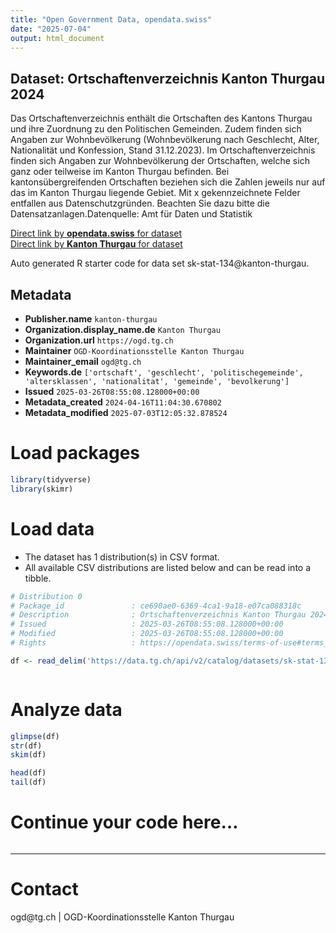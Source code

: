 ```yaml
---
title: "Open Government Data, opendata.swiss"
date: "2025-07-04"
output: html_document
---
```


## Dataset: Ortschaftenverzeichnis Kanton Thurgau 2024

Das Ortschaftenverzeichnis enthält die Ortschaften des Kantons Thurgau und ihre Zuordnung zu den Politischen Gemeinden. Zudem finden sich Angaben zur Wohnbevölkerung (Wohnbevölkerung nach Geschlecht, Alter, Nationalität und Konfession, Stand 31.12.2023).
Im Ortschaftenverzeichnis finden sich Angaben zur Wohnbevölkerung der Ortschaften, welche sich ganz oder teilweise im Kanton Thurgau befinden. Bei kantonsübergreifenden Ortschaften beziehen sich die Zahlen jeweils nur auf das im Kanton Thurgau liegende Gebiet.
Mit x gekennzeichnete Felder entfallen aus Datenschutzgründen. Beachten Sie dazu bitte die Datensatzanlagen.Datenquelle: Amt für Daten und Statistik

[Direct link by **opendata.swiss** for dataset](https://opendata.swiss/de/dataset/ortschaftenverzeichnis-kanton-thurgau-2024)<br>
[Direct link by **Kanton Thurgau** for dataset](https://data.tg.ch/explore/dataset/sk-stat-134/)

Auto generated R starter code for data set sk-stat-134@kanton-thurgau.

## Metadata

- **Publisher.name** `kanton-thurgau`
- **Organization.display_name.de** `Kanton Thurgau`
- **Organization.url** `https://ogd.tg.ch`
- **Maintainer** `OGD-Koordinationsstelle Kanton Thurgau`
- **Maintainer_email** `ogd@tg.ch`
- **Keywords.de** `['ortschaft', 'geschlecht', 'politischegemeinde', 'altersklassen', 'nationalitat', 'gemeinde', 'bevolkerung']`
- **Issued** `2025-03-26T08:55:08.128000+00:00`
- **Metadata_created** `2024-04-16T11:04:30.670802`
- **Metadata_modified** `2025-07-03T12:05:32.878524`


# Load packages

```r

library(tidyverse)
library(skimr)

```

# Load data

-   The dataset has 1 distribution(s) in CSV format.
-   All available CSV distributions are listed below and can be read into a tibble.

```r

# Distribution 0
# Package_id               : ce690ae0-6369-4ca1-9a18-e07ca088318c
# Description              : Ortschaftenverzeichnis Kanton Thurgau 2024 (csv)
# Issued                   : 2025-03-26T08:55:08.128000+00:00
# Modified                 : 2025-03-26T08:55:08.128000+00:00
# Rights                   : https://opendata.swiss/terms-of-use#terms_by

df <- read_delim('https://data.tg.ch/api/v2/catalog/datasets/sk-stat-134/exports/csv?use_labels=true')



```

# Analyze data

```r

glimpse(df)
str(df)
skim(df)

head(df)
tail(df)

```

# Continue your code here...

```r

```

------------------------------------------------------------------------

# Contact

ogd@tg.ch | OGD-Koordinationsstelle Kanton Thurgau
